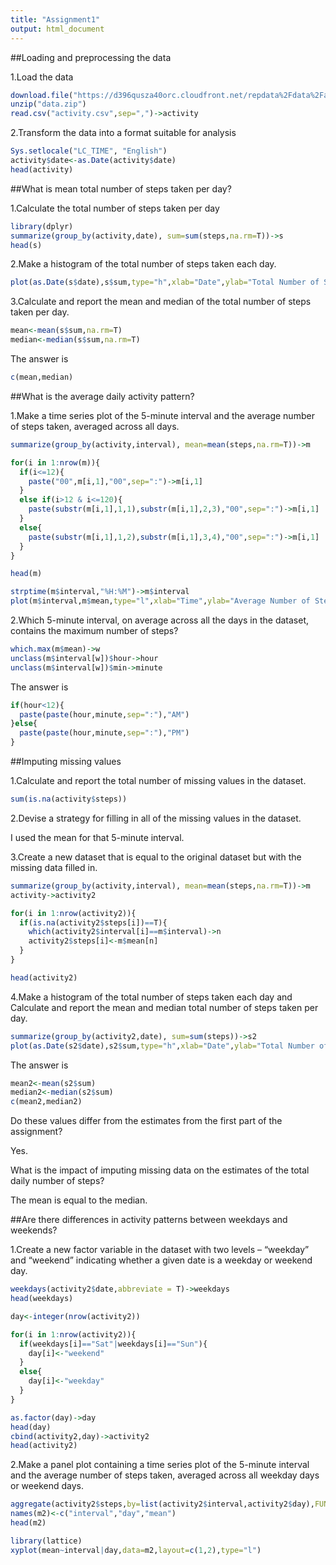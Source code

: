 ```yaml
---
title: "Assignment1"
output: html_document
---
```


##Loading and preprocessing the data

1.Load the data
```r
download.file("https://d396qusza40orc.cloudfront.net/repdata%2Fdata%2Factivity.zip",destfile="data.zip")
unzip("data.zip")
read.csv("activity.csv",sep=",")->activity
```

2.Transform the data into a format suitable for analysis
```r
Sys.setlocale("LC_TIME", "English")
activity$date<-as.Date(activity$date)
head(activity)
```


##What is mean total number of steps taken per day?

1.Calculate the total number of steps taken per day
```r
library(dplyr)
summarize(group_by(activity,date), sum=sum(steps,na.rm=T))->s
head(s)
```

2.Make a histogram of the total number of steps taken each day.
```r
plot(as.Date(s$date),s$sum,type="h",xlab="Date",ylab="Total Number of Steps")
```

3.Calculate and report the mean and median of the total number of steps taken per day.
```r
mean<-mean(s$sum,na.rm=T)
median<-median(s$sum,na.rm=T)
```
The answer is
```r
c(mean,median)
```


##What is the average daily activity pattern?

1.Make a time series plot of the 5-minute interval and the average number of steps taken, averaged across all days.
```r
summarize(group_by(activity,interval), mean=mean(steps,na.rm=T))->m

for(i in 1:nrow(m)){
  if(i<=12){
    paste("00",m[i,1],"00",sep=":")->m[i,1]
  }
  else if(i>12 & i<=120){
    paste(substr(m[i,1],1,1),substr(m[i,1],2,3),"00",sep=":")->m[i,1]
  }
  else{
    paste(substr(m[i,1],1,2),substr(m[i,1],3,4),"00",sep=":")->m[i,1]
  }
}

head(m)

strptime(m$interval,"%H:%M")->m$interval
plot(m$interval,m$mean,type="l",xlab="Time",ylab="Average Number of Steps")
```

2.Which 5-minute interval, on average across all the days in the dataset, contains the maximum number of steps?
```r
which.max(m$mean)->w
unclass(m$interval[w])$hour->hour
unclass(m$interval[w])$min->minute
```
The answer is
```r
if(hour<12){
  paste(paste(hour,minute,sep=":"),"AM")
}else{
  paste(paste(hour,minute,sep=":"),"PM")
}
```


##Imputing missing values

1.Calculate and report the total number of missing values in the dataset.
```r
sum(is.na(activity$steps))
```

2.Devise a strategy for filling in all of the missing values in the dataset.

I used the mean for that 5-minute interval.

3.Create a new dataset that is equal to the original dataset but with the missing data filled in.
```r
summarize(group_by(activity,interval), mean=mean(steps,na.rm=T))->m
activity->activity2

for(i in 1:nrow(activity2)){
  if(is.na(activity2$steps[i])==T){
    which(activity2$interval[i]==m$interval)->n
    activity2$steps[i]<-m$mean[n]
  }
}

head(activity2)
```

4.Make a histogram of the total number of steps taken each day and Calculate and report the mean and median total number of steps taken per day. 
```r
summarize(group_by(activity2,date), sum=sum(steps))->s2
plot(as.Date(s2$date),s2$sum,type="h",xlab="Date",ylab="Total Number of Steps")
```

The answer is
```r
mean2<-mean(s2$sum)
median2<-median(s2$sum)
c(mean2,median2)
```
Do these values differ from the estimates from the first part of the assignment?

Yes.

What is the impact of imputing missing data on the estimates of the total daily number of steps?

The mean is equal to the median.


##Are there differences in activity patterns between weekdays and weekends?

1.Create a new factor variable in the dataset with two levels – “weekday” and “weekend” indicating whether a given date is a weekday or weekend day.
```r
weekdays(activity2$date,abbreviate = T)->weekdays
head(weekdays)

day<-integer(nrow(activity2))

for(i in 1:nrow(activity2)){
  if(weekdays[i]=="Sat"|weekdays[i]=="Sun"){
    day[i]<-"weekend"
  }
  else{
    day[i]<-"weekday"
  }
}

as.factor(day)->day
head(day)
cbind(activity2,day)->activity2
head(activity2)
```

2.Make a panel plot containing a time series plot of the 5-minute interval and the average number of steps taken, averaged across all weekday days or weekend days.
```r
aggregate(activity2$steps,by=list(activity2$interval,activity2$day),FUN="mean")->m2
names(m2)<-c("interval","day","mean")
head(m2)

library(lattice)
xyplot(mean~interval|day,data=m2,layout=c(1,2),type="l")
```
